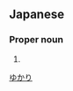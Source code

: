 ==Japanese==
{{ja-kanjitab|友|加|里}}

===Proper noun===
{{ja-pos|proper|ゆかり}}

# {{given name|female|lang=ja}}

[[Category:Japanese female given names|ゆかり]]